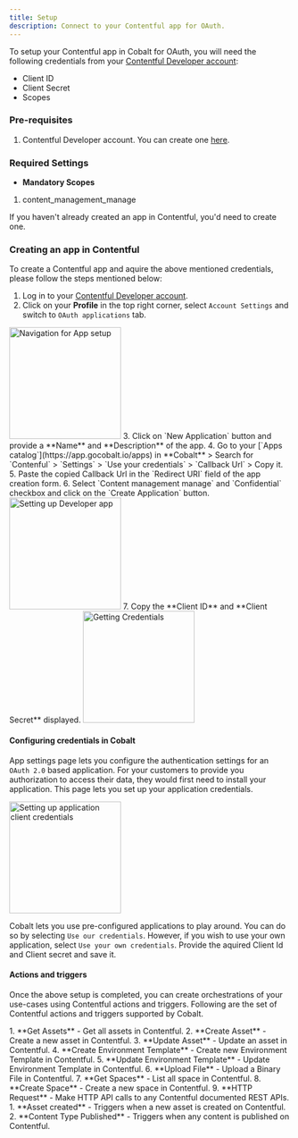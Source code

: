 ```yaml
---
title: Setup
description: Connect to your Contentful app for OAuth.
---
```

To setup your Contentful app in Cobalt for OAuth, you will need the following credentials from your [Contentful Developer account](https://app.contentful.com/account/profile/developers/applications):
- Client ID
- Client Secret
- Scopes

### Pre-requisites

1. Contentful Developer account. You can create one [here](https://www.contentful.com/sign-up/).

### Required Settings

* **Mandatory Scopes** 
1. content_management_manage

<Info>If you haven't already created an app in Contentful, you'd need to create one.</Info>

### Creating an app in Contentful

To create a Contentful app and aquire the above mentioned credentials, please follow the steps mentioned below:

1. Log in to your [Contentful Developer account](https://app.contentful.com/account/profile/developers/applications).
2. Click on your **Profile** in the top right corner, select `Account Settings` and switch to `OAuth applications` tab.
<img height="200" src="/images/Contentful/contentful_navigation.png" alt="Navigation for App setup"/>
3. Click on `New Application` button and provide a **Name** and **Description** of the app.
4. Go to your [`Apps catalog`](https://app.gocobalt.io/apps) in **Cobalt** > Search for `Contenful` > `Settings` > `Use your credentials` > `Callback Url` > Copy it.
5. Paste the copied Callback Url in the `Redirect URI` field of the app creation form.
6. Select `Content management manage` and `Confidential` checkbox and click on the `Create Application` button.
  <img height="200" src="/images/Contentful/contentful_config.png" alt="Setting up Developer app"/>
7. Copy the **Client ID** and **Client Secret** displayed.
<img height="200" src="/images/Contentful/contentful_credentials.png" alt="Getting Credentials"/>

#### Configuring credentials in Cobalt
App settings page lets you configure the authentication settings for an `OAuth 2.0` based application. For your customers to provide you authorization to access their data,
they would first need to install your application. This page lets you set up your application credentials.

<img height="200" src="/images/Contentful/contentful_cobalt.png" alt="Setting up application client credentials"/>

Cobalt lets you use pre-configured applications to play around. You can do so by selecting `Use our credentials`. However, if you wish to use your own application,
select `Use your own credentials`. Provide the aquired Client Id and Client secret and save it.

#### Actions and triggers
Once the above setup is completed, you can create orchestrations of your use-cases using Contentful actions and triggers. Following are the set of Contentful actions and triggers
supported by Cobalt.

<Tabs>
  <Tab title="Actions">
  <AccordionGroup>
  <Accordion title="Assets">
     1. **Get Assets** - Get all assets in Contentful.
     2. **Create Asset** - Create a new asset in Contentful.
     3. **Update Asset** - Update an asset in Contentful.
     </Accordion>
     <Accordion title="Environment Template">
     4. **Create Environment Template** - Create new Environment Template in Contentful.
     5. **Update Environment Template** - Update Environment Template in Contentful.
      </Accordion>
     <Accordion title="Files">
     6. **Upload File** - Upload a Binary File in Contentful.
      </Accordion>
     <Accordion title="Spaces">
     7. **Get Spaces** - List all space in Contentful.
     8. **Create Space** - Create a new space in Contentful.
      </Accordion>
     <Accordion title="Others">
     9. **HTTP Request** - Make HTTP API calls to any Contentful documented REST APIs.
      </Accordion>
    </AccordionGroup>
  </Tab>
  
  <Tab title="Triggers">
         1. **Asset created** - Triggers when a new asset is created on Contentful.
         2. **Content Type Published** - Triggers when any content is published on Contentful.
  </Tab>
</Tabs>